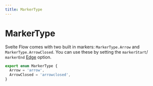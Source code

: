 ```yaml
---
title: MarkerType
---
```


# MarkerType

Svelte Flow comes with two built in markers: `MarkerType.Arrow` and `MarkerType.ArrowClosed`. You can use these by setting the `markerStart`/ `markerEnd` [Edge](/api-reference/types/edge) option.

```ts
export enum MarkerType {
  Arrow = 'arrow',
  ArrowClosed = 'arrowclosed',
}
```
